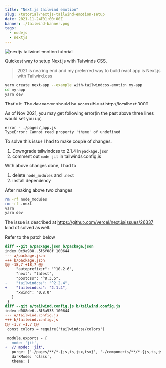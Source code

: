 ```yaml
---
title: "Next.js tailwind emotion"
slug: /tutorial/nextjs-tailwind-emotion-setup
date: 2021-11-24T01:00:00Z
banner: ./tailwind-banner.png
tags:
  - nodejs
  - nextjs
---
```


![nextjs tailwind emotion tutorial](./tailwind-banner.png)

Quickest way to setup Next.js with Tailwinds CSS.

> 2021 is nearing end and my preferred way to build react app is Next.js with Tailwind.css

```sh
yarn create next-app --example with-tailwindcss-emotion my-app
cd my-app
yarn dev
```

That's it. The dev server should be accessible at http://localhost:3000

As of Nov 2021, you may get following error(in the past above three lines would set you up).

```log
error - ./pages/_app.js
TypeError: Cannot read property 'theme' of undefined
```

To solve this issue I had to make couple of changes.

1. Downgrade tailwindcss to 2.1.4 in `package.json`
2. comment out `mode jit` in tailwinds.config.js

With above changes done, I had to

1. delete `node_modules` and `.next`
2. install dependency

After making above two changes

```sh
rm -rf node_modules
rm -rf .next
yarn
yarn dev
```

The issue is described at https://github.com/vercel/next.js/issues/26337 kind of solved as well.

Refer to the patch below

```diff
diff --git a/package.json b/package.json
index 0c9a988..5f6f08f 100644
--- a/package.json
+++ b/package.json
@@ -18,7 +18,7 @@
     "autoprefixer": "^10.2.6",
     "next": "latest",
     "postcss": "^8.3.5",
-    "tailwindcss": "^2.2.4",
+    "tailwindcss": "2.1.4",
     "xwind": "0.8.0"
   }
 }
diff --git a/tailwind.config.js b/tailwind.config.js
index d088de6..816a535 100644
--- a/tailwind.config.js
+++ b/tailwind.config.js
@@ -1,7 +1,7 @@
 const colors = require('tailwindcss/colors')

 module.exports = {
-  mode: 'jit',
+  // mode: 'jit',
   purge: ['./pages/**/*.{js,ts,jsx,tsx}', './components/**/*.{js,ts,jsx,tsx}'],
   darkMode: 'class',
   theme: {
```
